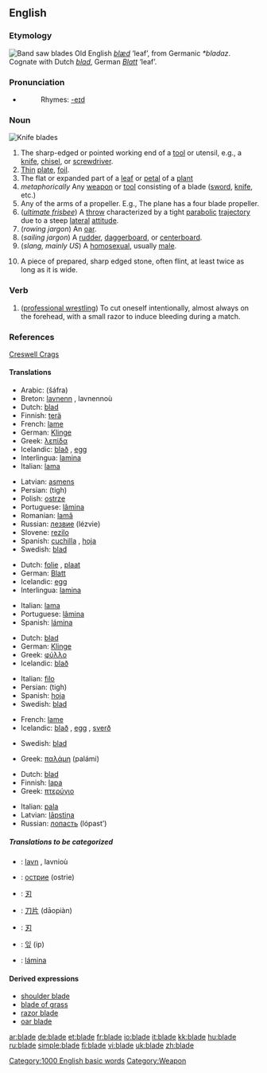 ==English==

===Etymology===
[[Image:Band saw blades.jpg|thumb|Band saw '''blades''']]
Old English ''[[blæd]]'' ‘leaf’, from Germanic ''*bladaz''. Cognate with Dutch ''[[blad]]'', German ''[[Blatt]]'' ‘leaf’.

===Pronunciation===
*{{audio|en-us-blade.ogg|Audio (US)}}
*:Rhymes: [[Rhymes:English:-eɪd|-eɪd]]

===Noun===
[[Image:blade.agr.jpg|thumb|Knife '''blades''']]
{{en-noun}}

#The sharp-edged or pointed working end of a [[tool]] or utensil, e.g., a [[knife]], [[chisel]], or [[screwdriver]].
#[[thin|Thin]] [[plate]], [[foil]].
# The flat or expanded part of a [[leaf]] or [[petal]] of a [[plant]] 
#''metaphorically'' Any [[weapon]] or [[tool]] consisting of a blade ([[sword]], [[knife]], etc.)
#Any of the arms of a propeller. E.g., The plane has a four blade propeller.
#(''[[ultimate frisbee]]'') A [[throw]] characterized by a tight [[parabolic]] [[trajectory]] due to a steep [[lateral]] [[attitude]].
#(''rowing jargon'') An [[oar]].
#(''sailing jargon'') A [[rudder]], [[daggerboard]], or [[centerboard]].
#(''slang, mainly US'') A [[homosexual]], usually [[male]].
#{{archaeology}} A piece of prepared, sharp edged stone, often flint, at least twice as long as it is wide.

===Verb===
{{en-verb}}

#([[professional wrestling]]) To cut oneself intentionally, almost always on the forehead, with a small razor to induce bleeding during a match.

===References===
{{archaeology}} [http://www.creswell-crags.org.uk/Books_and_links/Glossary.htm#B Creswell Crags]

====Translations====
{{trans-top|sharp-edged or pointed working end of a tool or utensil}}
*Arabic: {{ARchar|[[شفرة]]}} (šáfra) {{f}}
*Breton: [[lavnenn]] {{f}}, lavnennoù {{p}}
*Dutch: [[blad]] {{n}}
*Finnish: [[terä]]
*French: [[lame]] {{f}}
*German: [[Klinge]] {{f}}
*Greek: [[λεπίδα]] {{f}}
*Icelandic: [[blað]] {{n}}, [[egg]] {{f}}
*Interlingua: [[lamina]]
*Italian: [[lama]] {{f}}
{{trans-mid}}
*Latvian: [[asmens]] {{m}}
*Persian: {{FAchar|[[تیغ]]}} (tigh)
*Polish: [[ostrze]] {{n}}
*Portuguese: [[lâmina]] {{f}}
*Romanian: [[lamă]] {{f}}
*Russian: [[лезвие]] (lézvie) {{n}}
*Slovene: [[rezilo]] {{n}}
*Spanish: [[cuchilla]] {{f}}, [[hoja]] {{f}}
*Swedish: [[blad]] {{n}}
{{trans-bottom}}

{{trans-top|thin plate, foil}}
*Dutch: [[folie]] {{m}}, [[plaat]] {{f}}
*German: [[Blatt]] {{n}}
*Icelandic: [[egg]] {{f}}
*Interlingua: [[lamina]]
{{trans-mid}}
*Italian: [[lama]] {{f}}
*Portuguese: [[lâmina]] {{f}}
*Spanish: [[lámina]] {{f}}
{{trans-bottom}}

{{trans-top|The flat part of a leaf or petal}}
*Dutch: [[blad]] {{n}}
*German: [[Klinge]] {{f}}
*Greek: [[φύλλο]] {{n}}
*Icelandic: [[blað]] {{n}}
{{trans-mid}}
*Italian: [[filo]] {{m}}
*Persian: {{FAchar|[[تیغ]]}} (tigh)
*Spanish: [[hoja]] {{f}}
*Swedish: [[blad]] {{n}}
{{trans-bottom}}

{{trans-top|slang term for a weapon such as a dagger}}
*French: [[lame]] {{f}}
*Icelandic: [[blað]] {{n}}, [[egg]] {{f}}, [[sverð]] {{n}}
{{trans-mid}}
*Swedish: [[blad]] {{n}}
{{trans-bottom}}

{{trans-top|flat outer part of an oar}}
*Greek: [[παλάμη]] {{f}} (palámi)
{{trans-mid}}
{{trans-bottom}}

{{trans-top|part of a propeller}}
*Dutch: [[blad]] {{n}}
*Finnish: [[lapa]]
*Greek: [[πτερύγιο]] {{n}}
{{trans-mid}}
*Italian: [[pala]] {{f}}
*Latvian: [[lāpstiņa]] {{f}}
*Russian: [[лопасть]] (lópast’) {{f}}
{{trans-bottom}}

=====Translations to be categorized=====
{{checktrans}}
{{top}}
*{{ttbc|Breton}}: [[lavn]] {{m}}, lavnioù {{p}}
*{{ttbc|Bulgarian}}: [[острие]] (ostrie) {{n}}
*{{ttbc|CJKV Characters}}: [[刃]]
*{{ttbc|Chinese}}: [[刀片]] (dāopiàn)
{{mid}}
*{{ttbc|Japanese}}: [[刃]]
*{{ttbc|Korean}}: [[잎]] (ip)
*{{ttbc|Spanish}}: [[lámina]] {{f}}
{{bottom}}

====Derived expressions====
*[[shoulder blade]]
*[[blade of grass]]
*[[razor blade]]
*[[oar blade]]

[[Category:1000 English basic words]]
[[Category:Weapon]]

[[ar:blade]]
[[de:blade]]
[[et:blade]]
[[fr:blade]]
[[io:blade]]
[[it:blade]]
[[kk:blade]]
[[hu:blade]]
[[ru:blade]]
[[simple:blade]]
[[fi:blade]]
[[vi:blade]]
[[uk:blade]]
[[zh:blade]]